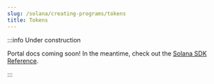 ```yaml
---
slug: /solana/creating-programs/tokens
title: Tokens
---
```


:::info Under construction

Portal docs coming soon! In the meantime, check out the [Solana SDK Reference](/solana).

:::
